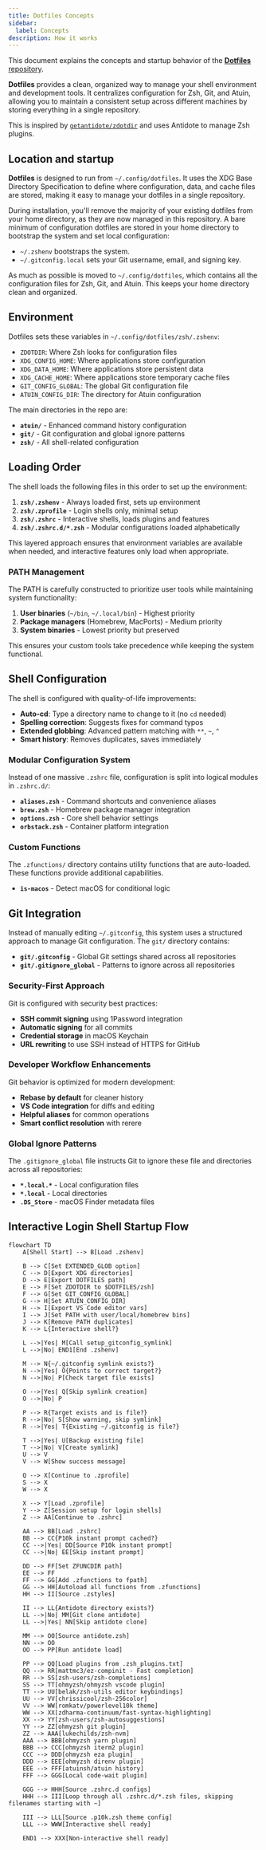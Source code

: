 ```yaml
---
title: Dotfiles Concepts
sidebar:
  label: Concepts
description: How it works
---
```

This document explains the concepts and startup behavior of the [**Dotfiles** repository](https://github.com/dfinster/dotfiles).

**Dotfiles** provides a clean, organized way to manage your shell environment and development tools. It centralizes configuration for Zsh, Git, and Atuin, allowing you to maintain a consistent setup across different machines by storing everything in a single repository.

This is inspired by [`getantidote/zdotdir`](https://github.com/getantidote/zdotdir) and uses Antidote to manage Zsh plugins.

## Location and startup

**Dotfiles** is designed to run from `~/.config/dotfiles`. It uses the XDG Base Directory Specification to define where configuration, data, and cache files are stored, making it easy to manage your dotfiles in a single repository.

During installation, you'll remove the majority of your existing dotfiles from your home directory, as they are now managed in this repository. A bare minimum of configuration dotfiles are stored in your home directory to bootstrap the system and set local configuration:

- `~/.zshenv` bootstraps the system.
- `~/.gitconfig.local` sets your Git username, email, and signing key.

As much as possible is moved to `~/.config/dotfiles`, which contains all the configuration files for Zsh, Git, and Atuin. This keeps your home directory clean and organized.

## Environment

Dotfiles sets these variables in `~/.config/dotfiles/zsh/.zshenv`:

- `ZDOTDIR`: Where Zsh looks for configuration files
- `XDG_CONFIG_HOME`: Where applications store configuration
- `XDG_DATA_HOME`: Where applications store persistent data
- `XDG_CACHE_HOME`: Where applications store temporary cache files
- `GIT_CONFIG_GLOBAL`: The global Git configuration file
- `ATUIN_CONFIG_DIR`: The directory for Atuin configuration

The main directories in the repo are:

- **`atuin/`** - Enhanced command history configuration
- **`git/`** - Git configuration and global ignore patterns
- **`zsh/`** - All shell-related configuration

## Loading Order

The shell loads the following files in this order to set up the environment:

1. **`zsh/.zshenv`** - Always loaded first, sets up environment
2. **`zsh/.zprofile`** - Login shells only, minimal setup
3. **`zsh/.zshrc`** - Interactive shells, loads plugins and features
4. **`zsh/.zshrc.d/*.zsh`** - Modular configurations loaded alphabetically

This layered approach ensures that environment variables are available when needed, and interactive features only load when appropriate.

### PATH Management

The PATH is carefully constructed to prioritize user tools while maintaining system functionality:

1. **User binaries** (`~/bin`, `~/.local/bin`) - Highest priority
2. **Package managers** (Homebrew, MacPorts) - Medium priority
3. **System binaries** - Lowest priority but preserved

This ensures your custom tools take precedence while keeping the system functional.

## Shell Configuration

The shell is configured with quality-of-life improvements:

- **Auto-cd**: Type a directory name to change to it (no `cd` needed)
- **Spelling correction**: Suggests fixes for command typos
- **Extended globbing**: Advanced pattern matching with `**`, `~`, `^`
- **Smart history**: Removes duplicates, saves immediately

### Modular Configuration System

Instead of one massive `.zshrc` file, configuration is split into logical modules in `.zshrc.d/`:

- **`aliases.zsh`** - Command shortcuts and convenience aliases
- **`brew.zsh`** - Homebrew package manager integration
- **`options.zsh`** - Core shell behavior settings
- **`orbstack.zsh`** - Container platform integration

### Custom Functions

The `.zfunctions/` directory contains utility functions that are auto-loaded. These functions provide additional capabilities.

- **`is-macos`** - Detect macOS for conditional logic

## Git Integration

Instead of manually editing `~/.gitconfig`, this system uses a structured approach to manage Git configuration. The `git/` directory contains:

- **`git/.gitconfig`** - Global Git settings shared across all repositories
- **`git/.gitignore_global`** - Patterns to ignore across all repositories

### Security-First Approach

Git is configured with security best practices:

- **SSH commit signing** using 1Password integration
- **Automatic signing** for all commits
- **Credential storage** in macOS Keychain
- **URL rewriting** to use SSH instead of HTTPS for GitHub

### Developer Workflow Enhancements

Git behavior is optimized for modern development:

- **Rebase by default** for cleaner history
- **VS Code integration** for diffs and editing
- **Helpful aliases** for common operations
- **Smart conflict resolution** with rerere

### Global Ignore Patterns

The `.gitignore_global` file instructs Git to ignore these file and directories across all repositories:

- **`*.local.*`** - Local configuration files
- **`*.local`** - Local directories
- **`.DS_Store`** - macOS Finder metadata files

## Interactive Login Shell Startup Flow

```mermaid
flowchart TD
    A[Shell Start] --> B[Load .zshenv]

    B --> C[Set EXTENDED_GLOB option]
    C --> D[Export XDG directories]
    D --> E[Export DOTFILES path]
    E --> F[Set ZDOTDIR to $DOTFILES/zsh]
    F --> G[Set GIT_CONFIG_GLOBAL]
    G --> H[Set ATUIN_CONFIG_DIR]
    H --> I[Export VS Code editor vars]
    I --> J[Set PATH with user/local/homebrew bins]
    J --> K[Remove PATH duplicates]
    K --> L{Interactive shell?}

    L -->|Yes| M[Call setup_gitconfig_symlink]
    L -->|No| END1[End .zshenv]

    M --> N{~/.gitconfig symlink exists?}
    N -->|Yes| O{Points to correct target?}
    N -->|No| P[Check target file exists]

    O -->|Yes| Q[Skip symlink creation]
    O -->|No| P

    P --> R{Target exists and is file?}
    R -->|No| S[Show warning, skip symlink]
    R -->|Yes| T{Existing ~/.gitconfig is file?}

    T -->|Yes| U[Backup existing file]
    T -->|No| V[Create symlink]
    U --> V
    V --> W[Show success message]

    Q --> X[Continue to .zprofile]
    S --> X
    W --> X

    X --> Y[Load .zprofile]
    Y --> Z[Session setup for login shells]
    Z --> AA[Continue to .zshrc]

    AA --> BB[Load .zshrc]
    BB --> CC{P10k instant prompt cached?}
    CC -->|Yes| DD[Source P10k instant prompt]
    CC -->|No| EE[Skip instant prompt]

    DD --> FF[Set ZFUNCDIR path]
    EE --> FF
    FF --> GG[Add .zfunctions to fpath]
    GG --> HH[Autoload all functions from .zfunctions]
    HH --> II[Source .zstyles]

    II --> LL{Antidote directory exists?}
    LL -->|No| MM[Git clone antidote]
    LL -->|Yes| NN[Skip antidote clone]

    MM --> OO[Source antidote.zsh]
    NN --> OO
    OO --> PP[Run antidote load]

    PP --> QQ[Load plugins from .zsh_plugins.txt]
    QQ --> RR[mattmc3/ez-compinit - Fast completion]
    RR --> SS[zsh-users/zsh-completions]
    SS --> TT[ohmyzsh/ohmyzsh vscode plugin]
    TT --> UU[belak/zsh-utils editor keybindings]
    UU --> VV[chrissicool/zsh-256color]
    VV --> WW[romkatv/powerlevel10k theme]
    WW --> XX[zdharma-continuum/fast-syntax-highlighting]
    XX --> YY[zsh-users/zsh-autosuggestions]
    YY --> ZZ[ohmyzsh git plugin]
    ZZ --> AAA[lukechilds/zsh-nvm]
    AAA --> BBB[ohmyzsh yarn plugin]
    BBB --> CCC[ohmyzsh iterm2 plugin]
    CCC --> DDD[ohmyzsh eza plugin]
    DDD --> EEE[ohmyzsh direnv plugin]
    EEE --> FFF[atuinsh/atuin history]
    FFF --> GGG[Local code-wait plugin]

    GGG --> HHH[Source .zshrc.d configs]
    HHH --> III[Loop through all .zshrc.d/*.zsh files, skipping filenames starting with ~]

    III --> LLL[Source .p10k.zsh theme config]
    LLL --> WWW[Interactive shell ready]

    END1 --> XXX[Non-interactive shell ready]

```
